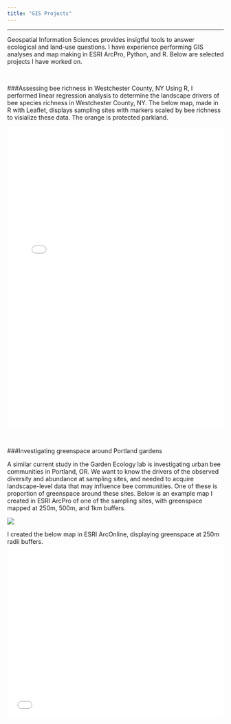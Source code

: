 ```yaml
---
title: "GIS Projects"
---
```

***
Geospatial Information Sciences provides insigtful tools to answer ecological and land-use questions. I have experience performing GIS analyses and map making in ESRI ArcPro, Python, and R. Below are selected projects I have worked on.

<br>

###Assessing bee richness in Westchester County, NY
Using R, I performed linear regression analysis to determine the landscape drivers of bee species richness in Westchester County, NY. The below map, made in R with Leaflet, displays sampling sites with markers scaled by bee richness to visialize these data. The orange is protected parkland. 

<iframe src="westchester_map.html" frameborder="0" width="100%" height="700px"></iframe>

<br>

###Investigating greenspace around Portland gardens

A similar current study in the Garden Ecology lab is investigating urban bee communities in Portland, OR. We want to know the drivers of the observed diversity and abundance at sampling sites, and needed to acquire landscape-level data that may influence bee communities. One of these is proportion of greenspace around these sites. Below is an example map I created in ESRI ArcPro of one of the sampling sites, with greenspace mapped at 250m, 500m, and 1km buffers.  

![](FinalGreenspace.jpg)

I created the below map in ESRI ArcOnline, displaying greenspace at 250m radii buffers.
<style>.embed-container {position: relative; padding-bottom: 80%; height: 0; max-width: 100%;} .embed-container iframe, .embed-container object, .embed-container iframe{position: absolute; top: 0; left: 0; width: 100%; height: 100%;} small{position: absolute; z-index: 40; bottom: 0; margin-bottom: -15px;}</style><div class="embed-container"><iframe width="500" height="400" frameborder="0" scrolling="no" marginheight="0" marginwidth="0" title="Green Space Gardens" src="//osugisci.maps.arcgis.com/apps/Embed/index.html?webmap=e4acf669b44947939ca04ebe6f346f8d&extent=-122.9684,45.2953,-122.5887,45.6291&zoom=true&previewImage=false&scale=true&disable_scroll=true&theme=light"></iframe></div>

<br>

